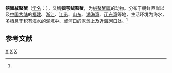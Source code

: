 {{speciesbox
| name = 狭颚绒螯蟹
| genus = Eriocheir
| species = leptognathus
| binomial_authority = (Rathbun, 1913)<ref name='id11994'>{{cite web| url =http://www.bioinfo.cn/db05/BjdwSpecies.php?action=view&id=11994| title =狭颚绒螯蟹| work =《中国动物物种编目数据库》| publisher =中国科学院微生物研究所| author =中国科学院动物研究所| accessdate =2009-04-28| deadurl =yes| archiveurl =https://web.archive.org/web/20160305054232/http://www.bioinfo.cn/db05/BjdwSpecies.php?action=view&id=11994| archivedate =2016-03-05}}</ref>
}}

'''狹額絨螯蟹'''（[[学名|学名]]：{{lang|la|''Eriocheir leptognathus''}}），又稱'''狭颚绒螯蟹'''，为[[绒螯蟹属|绒螯蟹属]]的动物。分布于朝鲜西岸以及[[中国大陆|中国大陆]]的[[福建|福建]]、[[浙江|浙江]]、[[江苏|江苏]]、[[山东|山东]]、[[渤海湾|渤海湾]]、[[辽东湾|辽东湾]]等地，生活环境为海水，多栖息于积有海水的泥坑中、或河口的泥滩上及近海河口处。<ref name='id11994'/>

== 参考文献 ==
{{reflist}}
{{Taxonbar|from=Q15224269}}

[[Category:绒螯蟹属|X]]
[[Category:中國甲殼動物|X]]
[[Category:_1913年描述的动物|X]]